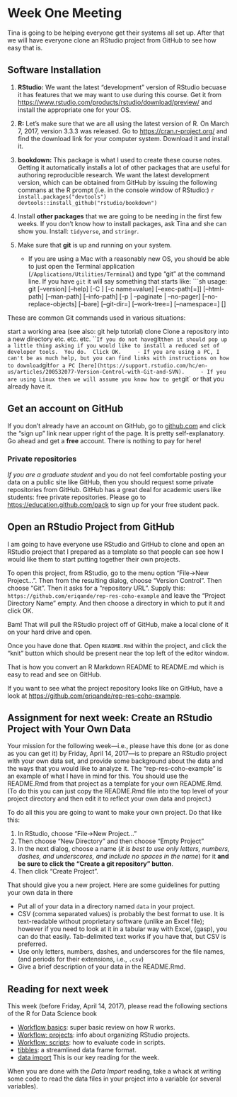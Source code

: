 # Week One Meeting {#week1}

Tina is going to be helping everyone get their systems all set up. After that we
will have everyone clone an RStudio project from GitHub to see how easy that is.

## Software Installation

1. **RStudio:** We want the latest "development" version of RStudio becuase it has features that we may want
to use during this course.  Get it from [https://www.rstudio.com/products/rstudio/download/preview/](https://www.rstudio.com/products/rstudio/download/preview/) 
and install the appropriate one for your OS.

1. **R:**  Let's make sure that we are all using the latest version of R.  On March 7, 2017, version 3.3.3 was released.
Go to [https://cran.r-project.org/](https://cran.r-project.org/) and find the download link for your computer system.
Download it and install it.

1. **bookdown:** This package is what I used to create these course notes.  Getting it automatically installs a lot of 
other packages that are useful for authoring reproducible research.  We want the latest development version, which 
can be obtained from GitHub by issuing the following commans at the R prompt (i.e. in the console window of RStudio:)
    ```r
    install.packages("devtools")  
    devtools::install_github("rstudio/bookdown")
    ```

1. Install **other packages** that we are going to be needing in the first few weeks.  If you don't know how to 
install packages, ask Tina and she can show you.  Install: `tidyverse`, and `stringr`.


1. Make sure that **git** is up and running on your system. 
    - If you are using a Mac with a reasonably new OS,
you should be able to just open the Terminal application (`/Applications/Utilities/Terminal`) and type "git"
at the command line.  If you have `git` it will say something that starts like:
        ```sh
    usage: git [--version] [--help] [-C <path>] [-c name=value]
           [--exec-path[=<path>]] [--html-path] [--man-path] [--info-path]
           [-p | --paginate | --no-pager] [--no-replace-objects] [--bare]
           [--git-dir=<path>] [--work-tree=<path>] [--namespace=<name>]
           <command> [<args>]

These are common Git commands used in various situations:

start a working area (see also: git help tutorial)
   clone      Clone a repository into a new directory
   etc. etc. etc.
        ```
        If you do not have `git` then it should pop up a little thing asking if you would like to install
a reduced set of developer tools.  You do.  Click OK.
    - If you are using a PC, I can't be as much help, but you can find links with instructions on how to download
    `git` for a PC [here](https://support.rstudio.com/hc/en-us/articles/200532077-Version-Control-with-Git-and-SVN).
    - If you are using Linux then we will assume you know how to get `git` or that you already have it.
    

## Get an account on GitHub

If you don't already have an account on GitHub, go to [github.com](github.com) and click the "sign up" link near upper right 
of the page.  It is pretty self-explanatory.  Go ahead and get a **free** account.  There is nothing to pay for here!

### Private repositories

_If you are a graduate student_ and you do not feel comfortable posting your data on a public site like
GitHub, then you should request some private repositories from GitHub.  GitHub has a great deal for academic
users like students: free private repositories.  Please go to [https://education.github.com/pack](https://education.github.com/pack)
to sign up for your free student pack.  


## Open an RStudio Project from GitHub

I am going to have everyone use RStudio and GitHub to clone and open 
an RStudio project that I prepared as a template so that people can
see how I would like them to start putting together their own projects.

To open this project, from RStudio, go to the menu option
"File->New Project...". Then from the resulting dialog, choose
"Version Control".  Then choose "Git".  Then it asks for a "repository URL".
Supply this: `https://github.com/eriqande/rep-res-coho-example` and 
leave the "Project Directory Name" empty.  And then choose a directory 
in which to put it and click OK.

Bam!  That will pull the RStudio project off of GitHub, make a local clone
of it on your hard drive and open.

Once you have done that.  Open `README.Rmd` within the project, and click the
"knit" button which should be present near the top left of the editor window.

That is how you convert an R Markdown README to README.md which is easy to read
and see on GitHub.

If you want to see what the project repository looks like on GitHub, have a look
at [https://github.com/eriqande/rep-res-coho-example](https://github.com/eriqande/rep-res-coho-example).



## Assignment for next week: Create an RStudio Project with Your Own Data

Your mission for the following week---i.e., please have this done (or as done as you can get it) by Friday, April 14, 2017---is
to prepare an RStudio project with your own data set, and provide some background about the data and
the ways that you would like to analyze it.  The "rep-res-coho-example" is an example of what I 
have in mind for this.  You should use the  README.Rmd from that project as a template for your own
README.Rmd.  (To do this you can just copy the README.Rmd file into the top level of your project directory
and then edit it to reflect your own data and project.)


To do all this you are going to want to make your own project.  Do that like this:

1. In RStudio, choose "File->New Project..."
1. Then choose "New Directory" and then choose "Empty Project"
1. In the next dialog, choose a name (_it is best to  use only letters, numbers, dashes, and underscores, and include no spaces in the name_) for it **and be sure to click the "Create a git repository" button**.  
1. Then click "Create Project".

That should give you a new project.  Here are some guidelines for putting your own data in there

* Put all of your data in a directory named `data` in your project.
* CSV (comma separated values) is probably the best format to use.  It is text-readable without
proprietary software (unlike an Excel file); however if you need to look at it in a tabular way with 
Excel, (gasp), you can do that easily.  Tab-delimited text works if you have that, but CSV is preferred.
* Use only letters, numbers, dashes, and underscores for the file names, (and periods for their extensions, i.e., `.csv`)
* Give a brief description of your data in the README.Rmd.


## Reading for next week

This week (before Friday, April 14, 2017), please read the following sections of the R for Data Science book

* [Workflow basics](http://r4ds.had.co.nz/workflow-basics.html): super basic review on how R works.
* [Workflow: projects](http://r4ds.had.co.nz/workflow-projects.html): info about organizing RStudio projects.
* [Workflow: scripts](http://r4ds.had.co.nz/workflow-scripts.html):  how to evaluate code in scripts.
* [tibbles](http://r4ds.had.co.nz/tibbles.html): a streamlined data frame format.
* [data import](http://r4ds.had.co.nz/data-import.html) This is our key reading for the week.

When you are done with the _Data Import_ reading, take a whack at writing some code to read 
the data files in your project into a variable (or several variables). 


